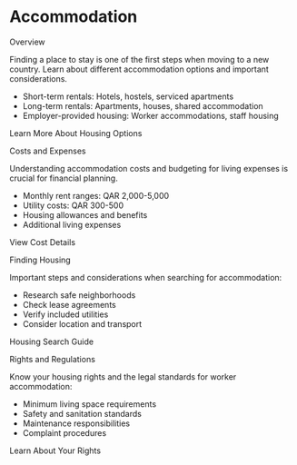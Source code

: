 # Accommodation

<ContentSection>
  <IconHeading icon="home">Overview</IconHeading>

Finding a place to stay is one of the first steps when moving to a new country. Learn about different accommodation options and important considerations.

<ul>
  <li>Short-term rentals: Hotels, hostels, serviced apartments</li>
  <li>Long-term rentals: Apartments, houses, shared accommodation</li>
  <li>Employer-provided housing: Worker accommodations, staff housing</li>
</ul>

<MoreInfoButton href="/en/accommodation/overview">Learn More About Housing Options</MoreInfoButton>
</ContentSection>

<ContentSection>
  <IconHeading icon="money">Costs and Expenses</IconHeading>

Understanding accommodation costs and budgeting for living expenses is crucial for financial planning.

<ul>
  <li>Monthly rent ranges: QAR 2,000-5,000</li>
  <li>Utility costs: QAR 300-500</li>
  <li>Housing allowances and benefits</li>
  <li>Additional living expenses</li>
</ul>

<MoreInfoButton href="/en/accommodation/costs">View Cost Details</MoreInfoButton>
</ContentSection>

<ContentSection>
  <IconHeading icon="search">Finding Housing</IconHeading>

Important steps and considerations when searching for accommodation:

<ul>
  <li>Research safe neighborhoods</li>
  <li>Check lease agreements</li>
  <li>Verify included utilities</li>
  <li>Consider location and transport</li>
</ul>

<MoreInfoButton href="/en/accommodation/housing">Housing Search Guide</MoreInfoButton>
</ContentSection>

<ContentSection>
  <IconHeading icon="shield">Rights and Regulations</IconHeading>

Know your housing rights and the legal standards for worker accommodation:

<ul>
  <li>Minimum living space requirements</li>
  <li>Safety and sanitation standards</li>
  <li>Maintenance responsibilities</li>
  <li>Complaint procedures</li>
</ul>

<MoreInfoButton href="/en/accommodation/rights">Learn About Your Rights</MoreInfoButton>
</ContentSection>

